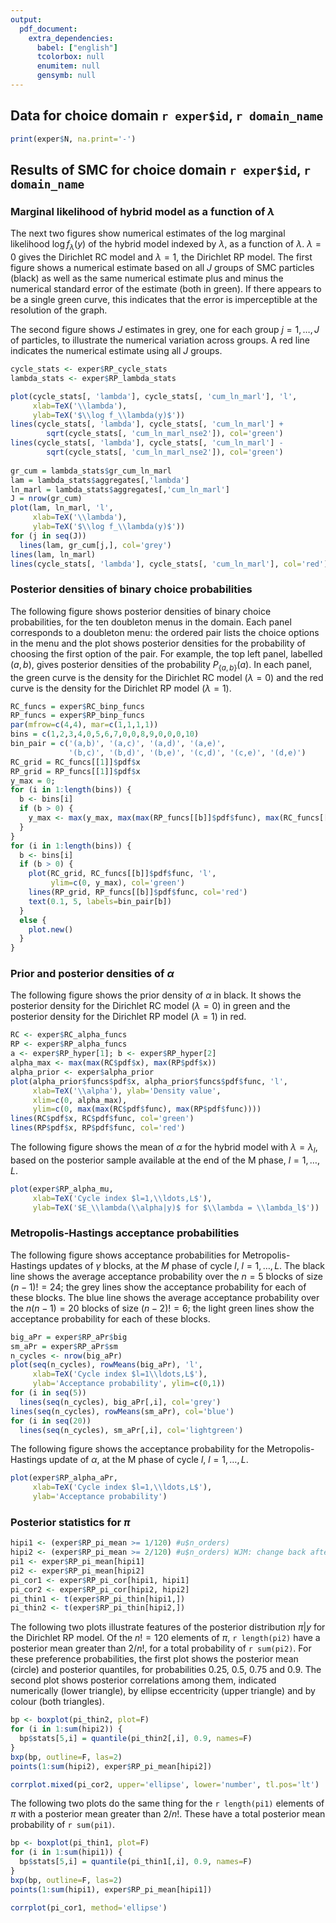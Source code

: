 ```yaml
---
output: 
  pdf_document:
    extra_dependencies:
      babel: ["english"]
      tcolorbox: null
      enumitem: null
      gensymb: null
---
```


## Data for choice domain `r exper$id`, ```r domain_name```

```r
print(exper$N, na.print='-')
```

## Results of SMC for choice domain `r exper$id`, ```r domain_name```

### Marginal likelihood of hybrid model as a function of $\lambda$

The next two figures show numerical estimates of the log marginal likelihood $\log f_\lambda(y)$ of the hybrid model indexed by $\lambda$, as a function of $\lambda$.
$\lambda = 0$ gives the Dirichlet RC model and $\lambda=1$, the Dirichlet RP model.
The first figure shows a numerical estimate based on all $J$ groups of SMC particles (black) as well as the same numerical estimate plus and minus the numerical standard error of the estimate (both in green).
If there appears to be a single green curve, this indicates that the error is imperceptible at the resolution of the graph.

The second figure shows $J$ estimates in grey, one for each group $j=1,\ldots,J$ of particles, to illustrate the numerical variation across groups.
A red line indicates the numerical estimate using all $J$ groups.

```r
cycle_stats <- exper$RP_cycle_stats
lambda_stats <- exper$RP_lambda_stats

plot(cycle_stats[, 'lambda'], cycle_stats[, 'cum_ln_marl'], 'l',
     xlab=TeX('\\lambda'),
     ylab=TeX('$\\log f_\\lambda(y)$'))
lines(cycle_stats[, 'lambda'], cycle_stats[, 'cum_ln_marl'] +
        sqrt(cycle_stats[, 'cum_ln_marl_nse2']), col='green')
lines(cycle_stats[, 'lambda'], cycle_stats[, 'cum_ln_marl'] -
        sqrt(cycle_stats[, 'cum_ln_marl_nse2']), col='green')
  
gr_cum = lambda_stats$gr_cum_ln_marl
lam = lambda_stats$aggregates[,'lambda']
ln_marl = lambda_stats$aggregates[,'cum_ln_marl']
J = nrow(gr_cum)
plot(lam, ln_marl, 'l',
     xlab=TeX('\\lambda'),
     ylab=TeX('$\\log f_\\lambda(y)$'))
for (j in seq(J))
  lines(lam, gr_cum[j,], col='grey')
lines(lam, ln_marl)
lines(cycle_stats[, 'lambda'], cycle_stats[, 'cum_ln_marl'], col='red')
```

\pagebreak

### Posterior densities of binary choice probabilities

The following figure shows posterior densities of binary choice probabilities, for the ten doubleton menus in the domain.
Each panel corresponds to a doubleton menu: the ordered pair lists the choice options in the menu and the plot shows posterior densities for the probability of choosing the first option of the pair.
For example, the top left panel, labelled $(a,b)$, gives posterior densities of the probability $P_{\{a,b\}}(a)$.
In each panel, the green curve is the density for the Dirichlet RC model ($\lambda=0$) and the red curve is the density for the Dirichlet RP model ($\lambda=1$).

```r
RC_funcs = exper$RC_binp_funcs
RP_funcs = exper$RP_binp_funcs
par(mfrow=c(4,4), mar=c(1,1,1,1))
bins = c(1,2,3,4,0,5,6,7,0,0,8,9,0,0,0,10)
bin_pair = c('(a,b)', '(a,c)', '(a,d)', '(a,e)',
             '(b,c)', '(b,d)', '(b,e)', '(c,d)', '(c,e)', '(d,e)')
RC_grid = RC_funcs[[1]]$pdf$x
RP_grid = RP_funcs[[1]]$pdf$x
y_max = 0;
for (i in 1:length(bins)) {
  b <- bins[i]
  if (b > 0) {
    y_max <- max(y_max, max(max(RP_funcs[[b]]$pdf$func), max(RC_funcs[[b]]$pdf$func)))
  }
}
for (i in 1:length(bins)) {
  b <- bins[i]
  if (b > 0) {
    plot(RC_grid, RC_funcs[[b]]$pdf$func, 'l',
         ylim=c(0, y_max), col='green')
    lines(RP_grid, RP_funcs[[b]]$pdf$func, col='red')
    text(0.1, 5, labels=bin_pair[b])
  }
  else {
    plot.new()
  }
}
```

\pagebreak

### Prior and posterior densities of $\alpha$

The following figure shows the prior density of $\alpha$ in black.
It shows the posterior density for the Dirichlet RC model ($\lambda = 0$) in green and the posterior density for the Dirichlet RP model ($\lambda = 1$) in red.

```r
RC <- exper$RC_alpha_funcs
RP <- exper$RP_alpha_funcs
a <- exper$RP_hyper[1]; b <- exper$RP_hyper[2]
alpha_max <- max(max(RC$pdf$x), max(RP$pdf$x))
alpha_prior <- exper$alpha_prior
plot(alpha_prior$funcs$pdf$x, alpha_prior$funcs$pdf$func, 'l',
     xlab=TeX('\\alpha'), ylab='Density value',
     xlim=c(0, alpha_max),
     ylim=c(0, max(max(RC$pdf$func), max(RP$pdf$func))))
lines(RC$pdf$x, RC$pdf$func, col='green')
lines(RP$pdf$x, RP$pdf$func, col='red')
```

The following figure shows the mean of $\alpha$ for the hybrid model with $\lambda = \lambda_l$, based on the posterior sample available at the end of the M phase, $l=1,\ldots,L$.

```r
plot(exper$RP_alpha_mu,
     xlab=TeX('Cycle index $l=1,\\ldots,L$'),
     ylab=TeX('$E_\\lambda(\\alpha|y)$ for $\\lambda = \\lambda_l$'))
```

\pagebreak

### Metropolis-Hastings acceptance probabilities

The following figure shows acceptance probabilities for Metropolis-Hastings updates of $\gamma$ blocks, at the $M$ phase of cycle $l$, $l=1,\ldots,L$.
The black line shows the average acceptance probability over the $n=5$ blocks of size $(n-1)! = 24$; the grey lines show the acceptance probability for each of these blocks.
The blue line shows the average acceptance probability over the $n(n-1) = 20$ blocks of size $(n-2)! = 6$; the light green lines show the acceptance probability for each of these blocks.

```r
big_aPr = exper$RP_aPr$big
sm_aPr = exper$RP_aPr$sm
n_cycles <- nrow(big_aPr)
plot(seq(n_cycles), rowMeans(big_aPr), 'l',
     xlab=TeX('Cycle index $l=1\\ldots,L$'),
     ylab='Acceptance probability', ylim=c(0,1))
for (i in seq(5))
  lines(seq(n_cycles), big_aPr[,i], col='grey')
lines(seq(n_cycles), rowMeans(sm_aPr), col='blue')
for (i in seq(20))
  lines(seq(n_cycles), sm_aPr[,i], col='lightgreen')
```

The following figure shows the acceptance probability for the Metropolis-Hastings update of $\alpha$, at the M phase of cycle $l$, $l=1,\ldots,L$.

```r
plot(exper$RP_alpha_aPr,
     xlab=TeX('Cycle index $l=1,\\ldots,L$'),
     ylab='Acceptance probability')
```

\pagebreak

### Posterior statistics for $\pi$

```r
hipi1 <- (exper$RP_pi_mean >= 1/120) #u$n_orders)
hipi2 <- (exper$RP_pi_mean >= 2/120) #u$n_orders) WJM: change back after run
pi1 <- exper$RP_pi_mean[hipi1]
pi2 <- exper$RP_pi_mean[hipi2]
pi_cor1 <- exper$RP_pi_cor[hipi1, hipi1]
pi_cor2 <- exper$RP_pi_cor[hipi2, hipi2]
pi_thin1 <- t(exper$RP_pi_thin[hipi1,])
pi_thin2 <- t(exper$RP_pi_thin[hipi2,])
```

The following two plots illustrate features of the posterior distribution $\pi|y$ for the Dirichlet RP model.
Of the $n! = 120$ elements of $\pi$, `r length(pi2)` have a posterior mean greater than $2/n!$, for a total probability of `r sum(pi2)`.
For these preference probabilities, the first plot shows the posterior mean (circle) and posterior quantiles, for probabilities 0.25, 0.5, 0.75 and 0.9.
The second plot shows posterior correlations among them, indicated numerically (lower triangle), by ellipse eccentricity (upper triangle) and by colour (both triangles).

```r
bp <- boxplot(pi_thin2, plot=F)
for (i in 1:sum(hipi2)) {
  bp$stats[5,i] = quantile(pi_thin2[,i], 0.9, names=F)
}
bxp(bp, outline=F, las=2)
points(1:sum(hipi2), exper$RP_pi_mean[hipi2])
```

```r
corrplot.mixed(pi_cor2, upper='ellipse', lower='number', tl.pos='lt')
```

\pagebreak

The following two plots do the same thing for the `r length(pi1)` elements of $\pi$ with a posterior mean greater than $2/n!$.
These have a total posterior mean probability of `r sum(pi1)`.

```r
bp <- boxplot(pi_thin1, plot=F)
for (i in 1:sum(hipi1)) {
  bp$stats[5,i] = quantile(pi_thin1[,i], 0.9, names=F)
}
bxp(bp, outline=F, las=2)
points(1:sum(hipi1), exper$RP_pi_mean[hipi1])
```

```r
corrplot(pi_cor1, method='ellipse')
```
